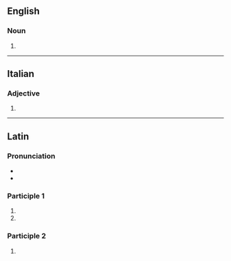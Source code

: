 ==English==

===Noun===
{{head|en|noun form}}

# {{plural of|en|corrigendum}}

----

==Italian==

===Adjective===
{{head|it|adjective form}}

# {{adj form of|it|corrigendo||f|s}}

----

==Latin==

===Pronunciation===
* {{la-IPA|ann=1}}
* {{la-IPA|ann=1|corrigendā}}

===Participle 1===
{{la-part-form|corrigenda}}

# {{inflection of|la|corrigendus||nom//voc|f|s}}
# {{inflection of|la|corrigendus||nom//acc//voc|n|p}}

===Participle 2===
{{la-part-form|corrigendā}}

# {{inflection of|la|corrigendus||abl|f|s}}